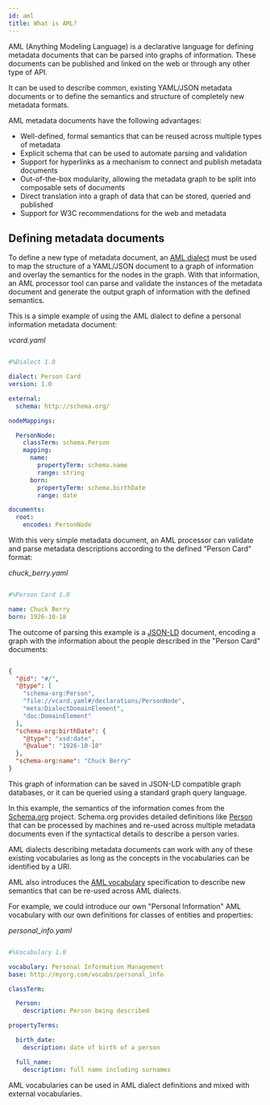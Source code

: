 ```yaml
---
id: aml
title: What is AML?
---
```


AML (Anything Modeling Language) is a declarative language for defining metadata documents that can be parsed into graphs of information. These documents can be published and linked on the web or through any other type of API.

It can be used to describe common, existing YAML/JSON metadata documents or to define the semantics and structure of completely new metadata formats.

AML metadata documents have the following advantages:

-   Well-defined, formal semantics that can be reused across multiple types of metadata
-   Explicit schema that can be used to automate parsing and validation
-   Support for hyperlinks as a mechanism to connect and publish metadata documents
-   Out-of-the-box modularity, allowing the metadata graph to be split into composable sets of documents
-   Direct translation into a graph of data that can be stored, queried and published
-   Support for W3C recommendations for the web and metadata

## Defining metadata documents

To define a new type of metadata document, an [AML dialect](https://aml-org.github.io/aml-spec/dialects/) must be used to map the structure of a YAML/JSON document to a graph of information and overlay the semantics for the nodes in the graph.
With that information, an AML processor tool can parse and validate the instances of the metadata document and generate the output graph of information with the defined semantics.

This is a simple example of using the AML dialect to define a personal information metadata document:

_vcard.yaml_

```yaml

#%Dialect 1.0

dialect: Person Card
version: 1.0

external:
  schema: http://schema.org/

nodeMappings:

  PersonNode:
    classTerm: schema.Person
    mapping:
      name:
        propertyTerm: schema.name
        range: string
      born:
        propertyTerm: schema.birthDate
        range: date

documents:
  root:
    encodes: PersonNode

```

With this very simple metadata document, an AML processor can validate and parse metadata descriptions according to the defined "Person Card" format:

_chuck_berry.yaml_

```yaml

#%Person Card 1.0

name: Chuck Berry
born: 1926-10-18

```

The outcome of parsing this example is a [JSON-LD](https://json-ld.org/) document, encoding a graph with the information about the people described in the "Person Card" documents:

```json

{
  "@id": "#/",
  "@type": [
    "schema-org:Person",
    "file://vcard.yaml#/declarations/PersonNode",
    "meta:DialectDomainElement",
    "doc:DomainElement"
  ],
  "schema-org:birthDate": {
    "@type": "xsd:date",
    "@value": "1926-10-18"
  },
  "schema-org:name": "Chuck Berry"
}

```

This graph of information can be saved in JSON-LD compatible graph databases, or it can be queried using a standard graph query language.

In this example, the semantics of the information comes from the [Schema.org](https://schema.org/) project. Schema.org provides detailed definitions like [Person](https://schema.org/Person) that can be processed by machines and re-used across multiple metadata documents even if the syntactical details to describe a person varies.

AML dialects describing metadata documents can work with any of these existing vocabularies as long as the concepts in the vocabularies can be identified by a URI.

AML also introduces the [AML vocabulary](https://aml-org.github.io/aml-spec/vocabularies/) specification to describe new semantics that can be re-used across AML dialects.

For example, we could introduce our own "Personal Information" AML vocabulary with our own definitions for classes of entities and properties:

_personal_info.yaml_

```yaml

#%Vocabulary 1.0

vocabulary: Personal Information Management
base: http://myorg.com/vocabs/personal_info

classTerm:

  Person:
    description: Person being described

propertyTerms:

  birth_date:
    description: date of birth of a person

  full_name:
    description: full name including surnames

```

AML vocabularies can be used in AML dialect definitions and mixed with external vocabularies.
